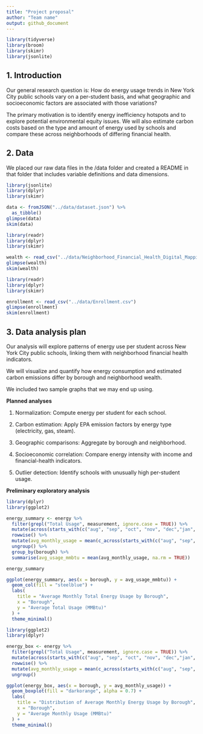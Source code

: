 ```yaml
---
title: "Project proposal"
author: "Team name"
output: github_document
---
```


```r
library(tidyverse)
library(broom)
library(skimr)
library(jsonlite)
```

## 1. Introduction

Our general research question is: How do energy usage trends in New York City public schools vary on a per-student basis, and what geographic and socioeconomic factors are associated with those variations?

The primary motivation is to identify energy inefficiency hotspots and to explore potential environmental equity issues. We will also estimate carbon costs based on the type and amount of energy used by schools and compare these across neighborhoods of differing financial health.

## 2. Data

We placed our raw data files in the /data folder and created a README in that folder that includes variable definitions and data dimensions.


```r
library(jsonlite)
library(dplyr)
library(skimr)

data <- fromJSON("../data/dataset.json") %>%
  as_tibble()
glimpse(data)
skim(data)

```

```r
library(readr)
library(dplyr)
library(skimr)

wealth <- read_csv("../data/Neighborhood_Financial_Health_Digital_Mapping_and_Data_Tool.csv")
glimpse(wealth)
skim(wealth)
```

```r
library(readr)
library(dplyr)
library(skimr)

enrollment <- read_csv("../data/Enrollment.csv")
glimpse(enrollment)
skim(enrollment)
```
## 3. Data analysis plan

Our analysis will explore patterns of energy use per student across New York City public schools, linking them with neighborhood financial health indicators.

We will visualize and quantify how energy consumption and estimated carbon emissions differ by borough and neighborhood wealth. 

We included two sample graphs that we may end up using.

**Planned analyses**

1. Normalization: Compute energy per student for each school.

2. Carbon estimation: Apply EPA emission factors by energy type (electricity, gas, steam).

3. Geographic comparisons: Aggregate by borough and neighborhood.

4. Socioeconomic correlation: Compare energy intensity with income and financial-health indicators.

5. Outlier detection: Identify schools with unusually high per-student usage.

**Preliminary exploratory analysis**

```r
library(dplyr)
library(ggplot2)

energy_summary <- energy %>%
  filter(grepl("Total Usage", measurement, ignore.case = TRUE)) %>%
  mutate(across(starts_with(c("aug", "sep", "oct", "nov", "dec","jan", "feb", "mar", "apr", "may", "jun")), as.numeric)) %>%
  rowwise() %>%
  mutate(avg_monthly_usage = mean(c_across(starts_with(c("aug", "sep", "oct", "nov", "dec","jan", "feb", "mar", "apr", "may", "jun"))), na.rm = TRUE)) %>%
  ungroup() %>%
  group_by(borough) %>%
  summarise(avg_usage_mmbtu = mean(avg_monthly_usage, na.rm = TRUE))

energy_summary

ggplot(energy_summary, aes(x = borough, y = avg_usage_mmbtu)) +
  geom_col(fill = "steelblue") +
  labs(
    title = "Average Monthly Total Energy Usage by Borough",
    x = "Borough",
    y = "Average Total Usage (MMBtu)"
  ) +
  theme_minimal()
```
```r
library(ggplot2)
library(dplyr)

energy_box <- energy %>%
  filter(grepl("Total Usage", measurement, ignore.case = TRUE)) %>%
  mutate(across(starts_with(c("aug", "sep", "oct", "nov", "dec","jan", "feb", "mar", "apr", "may", "jun")), as.numeric)) %>%
  rowwise() %>%
  mutate(avg_monthly_usage = mean(c_across(starts_with(c("aug", "sep", "oct", "nov", "dec","jan", "feb", "mar", "apr", "may", "jun"))), na.rm = TRUE)) %>%
  ungroup()

ggplot(energy_box, aes(x = borough, y = avg_monthly_usage)) +
  geom_boxplot(fill = "darkorange", alpha = 0.7) +
  labs(
    title = "Distribution of Average Monthly Energy Usage by Borough",
    x = "Borough",
    y = "Average Monthly Usage (MMBtu)"
  ) +
  theme_minimal()
```
